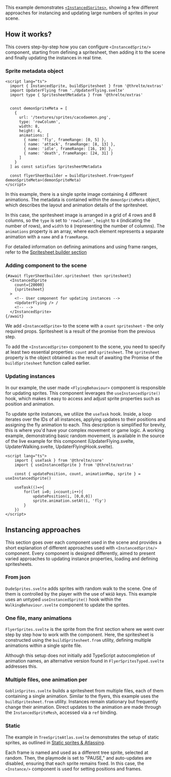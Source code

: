 
This example demonstrates [`<InstancedSprites>`](/docs/reference/extras/instanced-sprite), showing
a few different approaches for instancing and updating large numbers of sprites in your scene.

<Example
  path="instancing/instanced-sprite-mania"
  iframe
/>


## How it works?

This covers step-by-step how you can configure `<InstancedSprite/>` component, starting from defining a spritesheet, then adding it to the scene and finally updating the instances in real time.

### Sprite metadata object

```svelte title=Flyer.svelte
<script lang="ts">
  import { InstancedSprite, buildSpritesheet } from '@threlte/extras'
  import UpdaterFlying from './UpdaterFlying.svelte'
  import type { SpritesheetMetadata } from '@threlte/extras'


  const demonSpriteMeta = [
    {
      url: '/textures/sprites/cacodaemon.png',
      type: 'rowColumn',
      width: 8,
      height: 4,
      animations: [
        { name: 'fly', frameRange: [0, 5] },
        { name: 'attack', frameRange: [8, 13] },
        { name: 'idle', frameRange: [16, 19] },
        { name: 'death', frameRange: [24, 31] }
      ]
    }
  ] as const satisfies SpritesheetMetadata

  const flyerSheetbuilder = buildSpritesheet.from<typeof demonSpriteMeta>(demonSpriteMeta)
</script>
```

In this example, there is a single sprite image containing 4 different animations. The metadata is contained within the
`demonSpriteMeta` object, which describes the layout and animation details of the spritesheet.

In this case, the spritesheet image is arranged in a grid of 4 rows and 8 columns, so the `type` is set to `'rowColumn'`,
`height` to `4` (indicating the number of rows), and `width` to `8` (representing the number of columns).
The `animations` property is an array, where each element represents a separate animation with a `name` and a `frameRange`.

For detailed information on defining animations and using frame ranges, refer to the [Spritesheet builder section](/docs/reference/extras/instanced-sprite#spritesheetmetadata)

### Adding component to the scene

```svelte title=Flyer.svelte
{#await flyerSheetbuilder.spritesheet then spritesheet}
  <InstancedSprite
    count={20000}
    {spritesheet}
  >
	<!-- User component for updating instances -->
    <UpdaterFlying /> /
	<!-- -->
  </InstancedSprite>
{/await}
```

We add `<InstancedSprite>` to the scene with a `count` `spritesheet` - the only required props. Spritesheet is a result of the promise from the previous step.

To add the `<InstancedSprite>` component to the scene, you need to specify at least two essential properties:
`count` and `spritesheet`. The `spritesheet` property is the object obtained as the result of awaiting the Promise of the `buildSpritesheet` function called earlier.


### Updating instances

In our example, the user made `<FlyingBehaviour>` component is responsible for updating sprites.
This component leverages the `useInstancedSprite()` hook, which makes it easy to access and
adjust sprite properties such as position and animation.

To update sprite instances, we utilize the `useTask` hook. Inside, a loop iterates over the IDs
of all instances, applying updates to their positions and assigning the fly animation to each.
This description is simplified for brevity, this is where you'd have your complex movement or game logic.
A working example, demonstrating basic random movement, is available in the source of the live example for this component
(UpdaterFlying.svelte, UpdaterWalking.svelte, UpdaterFlyingHook.svelte).


```svelte title=FlyingBehaviour.svelte
<script lang="ts">
	import { useTask } from '@threlte/core'
	import { useInstancedSprite } from '@threlte/extras'

	const { updatePosition, count, animationMap, sprite } = useInstancedSprite()

	useTask(()=>{
		for(let i=0; i<count;i++){
			updatePosition(i, [0,0,0])
			sprite.animation.setAt(i, 'fly')
		}
	})
</script>
```

## Instancing approaches

This section goes over each component used in the scene and provides a short explanation of different approaches used with `<InstancedSprite/>` component.
Every component is designed differently, aimed to present varied approaches to updating instance properties, loading and defining spritesheets.

### From json

`DudeSprites.svelte` adds sprites with random walk to the scene. One of them is controlled by the player with the use of `WASD` keys.
This example uses an untyped `useInstancedSprite()` hook within the `WalkingBehaviour.svelte` component to update the sprites.

### One file, many animations

`FlyerSprites.svelte` is the sprite from the first section where we went over step by step how to work with the component.
Here, the spritesheet is constructed using the `buildSpritesheet.from` utility, defining multiple animations within a single sprite file.

Although this setup does not initially add TypeScript autocompletion of animation names, an alternative version found in
`FlyerSpritesTyped.svelte` addresses this.

### Multiple files, one animation per

`GoblinSprites.svelte` builds a spritesheet from multiple files, each of them containing a single animation. Similar to the
flyers, this example uses the `buildSpritesheet.from` utility.
Instances remain stationary but frequently change their animation. Direct updates to the animation are made through the `InstancedSpriteMesh`,
accessed via a `ref` binding.

### Static

The example in `TreeSpriteAtlas.svelte` demonstrates the setup of static sprites, as outlined in [Static sprites & Atlassing](/docs/reference/extras/instanced-sprite#static-sprites--atlassing).

Each frame is named and used as a different tree sprite, selected at random. Then, the playmode is set to "PAUSE," and auto-updates are disabled,
ensuring that each sprite remains fixed. In this case, the `<Instance/>` component is used for setting positions and frames.
